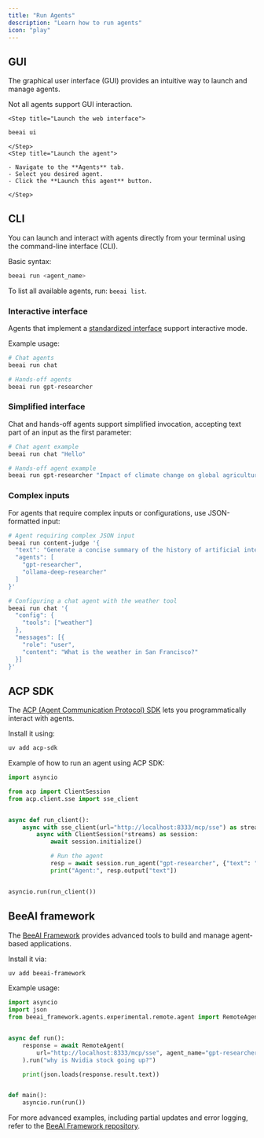 ```yaml
---
title: "Run Agents"
description: "Learn how to run agents"
icon: "play"
---
```


## GUI

The graphical user interface (GUI) provides an intuitive way to launch and manage agents.

<Info>Not all agents support GUI interaction.</Info>

<Steps>

    <Step title="Launch the web interface">

```sh
beeai ui
```

    </Step>
    <Step title="Launch the agent">

    - Navigate to the **Agents** tab.
    - Select you desired agent.
    - Click the **Launch this agent** button.

    </Step>

</Steps>

## CLI

You can launch and interact with agents directly from your terminal using the command-line interface (CLI).

Basic syntax:

```sh
beeai run <agent_name>
```

<Tip>To list all available agents, run: `beeai list`.</Tip>

### Interactive interface

Agents that implement a [standardized interface](/concepts/agents#standardized-agent-interfaces) support interactive mode.

Example usage:

```sh
# Chat agents
beeai run chat

# Hands-off agents
beeai run gpt-researcher
```

### Simplified interface

Chat and hands-off agents support simplified invocation, accepting text part of an input as the first parameter:

```sh
# Chat agent example
beeai run chat "Hello"

# Hands-off agent example
beeai run gpt-researcher "Impact of climate change on global agriculture"
```

### Complex inputs

For agents that require complex inputs or configurations, use JSON-formatted input:

```sh
# Agent requiring complex JSON input
beeai run content-judge '{
  "text": "Generate a concise summary of the history of artificial intelligence.",
  "agents": [
    "gpt-researcher",
    "ollama-deep-researcher"
  ]
}'

# Configuring a chat agent with the weather tool
beeai run chat '{
  "config": {
    "tools": ["weather"]
  },
  "messages": [{
    "role": "user",
    "content": "What is the weather in San Francisco?"
  }]
}'
```

## ACP SDK

The [ACP (Agent Communication Protocol) SDK](/acp/pre-alpha/sdk) lets you programmatically interact with agents.

Install it using:

```sh
uv add acp-sdk
```

Example of how to run an agent using ACP SDK:

```python
import asyncio

from acp import ClientSession
from acp.client.sse import sse_client


async def run_client():
    async with sse_client(url="http://localhost:8333/mcp/sse") as streams:
        async with ClientSession(*streams) as session:
            await session.initialize()

            # Run the agent
            resp = await session.run_agent("gpt-researcher", {"text": "Impact of climate change on global agriculture"})
            print("Agent:", resp.output["text"])


asyncio.run(run_client())
```

## BeeAI framework

The [BeeAI Framework](https://github.com/i-am-bee/beeai-framework) provides advanced tools to build and manage agent-based applications.

Install it via:

```sh
uv add beeai-framework
```

Example usage:

```python
import asyncio
import json
from beeai_framework.agents.experimental.remote.agent import RemoteAgent


async def run():
    response = await RemoteAgent(
        url="http://localhost:8333/mcp/sse", agent_name="gpt-researcher"
    ).run("why is Nvidia stock going up?")

    print(json.loads(response.result.text))


def main():
    asyncio.run(run())
```

For more advanced examples, including partial updates and error logging, refer to the [BeeAI Framework repository](https://github.com/i-am-bee/beeai-framework).
